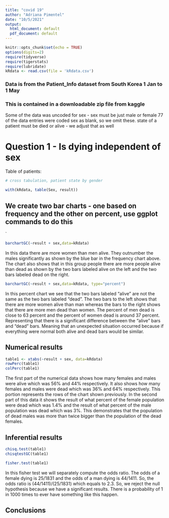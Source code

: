 ```yaml
---
title: "covid 19"
author: "Adriana Pimentel"
date: "10/5/2021"
output:
  html_document: default
  pdf_document: default
---
```


```r
knitr::opts_chunk$set(echo = TRUE)
options(digits=2)
require(tidyverse)
require(tigerstats)
require(lubridate)
kRdata <- read.csv(file = 'kRdata.csv')
```
### Data is from the Patient_Info dataset from South Korea 1 Jan to 1 May 
### This is contained in a downloadable zip file from kaggle

Some of the data was uncoded for sex - sex must be just male or female
77 of the data entries were coded sex  as blank, so we omit these.
state of a patient must be died or alive - we adjust that as well   
  
# Question 1 - Is dying independent of sex




Table of patients:
```r

# cross tabulation, patient state by gender

with(kRdata, table(Sex, result))

```

## We create two bar charts - one based on frequency and the other on percent, use ggplot commands to do this

`

```r
barchartGC(~result + sex,data=kRdata)
```

In this data there are more women than men alive. They outnumber the males significantly as shown by the blue bar in the frequency chart above. The chart also shows that in this group people there are more people alive than dead as shown by the two bars labeled alive on the left and the two bars labeled dead on the right. 

```r
barchartGC(~result + sex,data=kRdata, type="percent")

``` 

In this percent chart we see that the two bars labeled "alive" are not the same as the two bars labeled "dead". The two bars to the left shows that there are more women alive than man whereas the bars to the right shows that there are more men dead than women. The percent of men dead is close to 63 percent and the percent of women dead is around 37 percent. Representing that there is a significant difference between the "alive" bars and "dead" bars. Meaning that an unexpected situation occurred because if everything were normal both alive and dead bars would be similar.



  
## Numerical results
```r
table1 <- xtabs(~result + sex, data=kRdata)
rowPerc(table1)
colPerc(table1)
```
The first part of the numerical data shows how many females and males were alive which was 56% and 44% respectively. It also shows how many females and males were dead which was 36% and 64% respectively. This portion represents the rows of the chart shown previously. In the second part of this data it shows the result of what percent of the female population were dead which was 1.4% and the result of what percent of the male population was dead which was 3%. This demonstrates that the population of dead males was more than twice bigger than the population of the dead females. 

## Inferential results 

```r
chisq.test(table1)
chisqtestGC(table1)
```



```r
fisher.test(table1)
```
In this fisher test we will separately compute the odds ratio. The odds of a female dying is 25/1831 and the odds of a man dying is 44/1411. So, the odds ratio is (44/1411)/(25/1831) which equals to 2.3. So, we reject the null hypothesis because we have a significant results. There is a probability of 1 in 1000 times to ever have something like this happen.



## Conclusions

